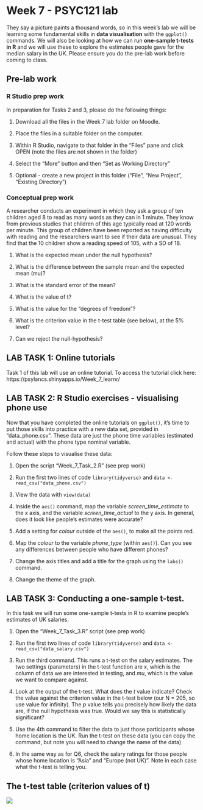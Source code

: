 # Week 7 - PSYC121 lab

They say a picture paints a thousand words, so in this week's lab we will be learning some fundamental skills in **data visualisation** with the `ggplot()` commands.  We will also be looking at how we can run **one-sample t-tests in R** and we will use these to explore the estimates people gave for the median salary in the UK. Please ensure you do the pre-lab work before coming to class.

## Pre-lab work

### R Studio prep work

In preparation for Tasks 2 and 3, please do the following things:

1. Download all the files in the Week 7 lab folder on Moodle.

2. Place the files in a suitable folder on the computer.

3. Within R Studio, navigate to that folder in the "Files" pane and click OPEN (note the files are not shown in the folder)

3. Select the "More" button and then "Set as Working Directory"

4. Optional - create a new project in this folder ("File", "New Project", "Existing Directory")

### Conceptual prep work

A researcher conducts an experiment in which they ask a group of ten children aged 8 to read as many words as they can in 1 minute. They know from previous studies that children of this age typically read at 120 words per minute. This group of children have been reported as having difficulty with reading and the researchers want to see if their data are unusual. They find that the 10 children show a reading speed of 105, with a SD of 18. 

1. What is the expected mean under the null hypothesis?

2. What is the difference between the sample mean and the expected mean (mu)?

3. What is the standard error of the mean?

4. What is the value of t?

5. What is the value for the "degrees of freedom"?

6. What is the criterion value in the t-test table (see below), at the 5% level?

7. Can we reject the null-hypothesis?

## LAB TASK 1: Online tutorials 

Task 1 of this lab will use an online tutorial. 
To access the tutorial click here: https://psylancs.shinyapps.io/Week_7_learnr/

## LAB TASK 2: R Studio exercises - visualising phone use

Now that you have completed the online tutorials on `ggplot()`, it's time to put those skills into practice with a new data set, provided in "data_phone.csv". These data are just the phone time variables (estimated and actual) with the phone type nominal variable.

Follow these steps to visualise these data: 

1. Open the script "Week_7_Task_2.R" (see prep work)

2. Run the first two lines of code `library(tidyverse)` and `data <- read_csv("data_phone.csv")`

3. View the data with `view(data)`

4. Inside the `aes()` command, map the variable *screen_time_estimate* to the x axis, and the variable *screen_time_actual* to the y axis. In general, does it look like people's estimates were accurate?

5. Add a setting for *colour* outside of the `aes()`, to make all the points red.

6. Map the *colour* to the variable *phone_type* (within `aes()`). Can you see any differences between people who have different phones?

7. Change the axis titles and add a title for the graph using the `labs()` command.

8. Change the theme of the graph.


## LAB TASK 3: Conducting a one-sample t-test.

In this task we will run some one-sample t-tests in R to examine people's estimates of UK salaries.

1. Open the "Week_7_Task_3.R" script (see prep work)

2. Run the first two lines of code `library(tidyverse)` and `data <- read_csv("data_salary.csv")`

3. Run the third command. This runs a t-test on the salary estimates. The two settings (parameters) in the t-test function are *x*, which is the column of data we are interested in testing, and *mu*, which is the value we want to compare against. 

4. Look at the output of the t-test. What does the *t* value indicate? Check the value against the criterion value in the t-test below (our N = 205, so use value for infinity). The *p* value tells you precisely how likely the data are, if the null hypothesis was true. Would we say this is statistically significant?

5. Use the 4th command to filter the data to just those participants whose home location is the UK. Run the t-test on these data (you can copy the command, but note you will need to change the name of the data)

6. In the same way as for Q6, check the salary ratings for those people whose home location is "Asia" and "Europe (not UK)". Note in each case what the t-test is telling you.

## The t-test table (criterion values of t)
![]("ttable.png")









